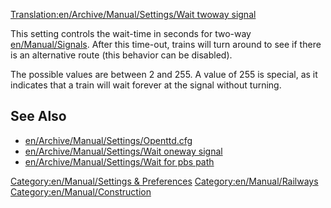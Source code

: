 [[Translation:en/Archive/Manual/Settings/Wait twoway signal]]


This setting controls the wait-time in seconds for two-way [[en/Manual/Signals]]. After this time-out, trains will turn around to see if there is an alternative route (this behavior can be disabled).

The possible values are between 2 and 255. A value of 255 is special, as it indicates that a train will wait forever at the signal without turning.

== See Also ==

* [[en/Archive/Manual/Settings/Openttd.cfg]]
* [[en/Archive/Manual/Settings/Wait oneway signal]]
* [[en/Archive/Manual/Settings/Wait for pbs path]]

[[Category:en/Manual/Settings & Preferences]]
[[Category:en/Manual/Railways]]
[[Category:en/Manual/Construction]]
{{en/Stub}}